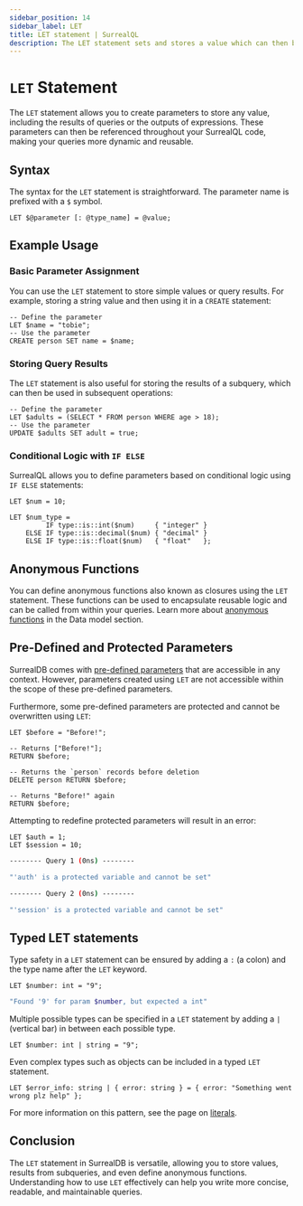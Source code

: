 ```yaml
---
sidebar_position: 14
sidebar_label: LET
title: LET statement | SurrealQL
description: The LET statement sets and stores a value which can then be used in a subsequent query.
---
```



# `LET` Statement

The `LET` statement allows you to create parameters to store any value, including the results of queries or the outputs of expressions. These parameters can then be referenced throughout your SurrealQL code, making your queries more dynamic and reusable.

## Syntax

The syntax for the `LET` statement is straightforward. The parameter name is prefixed with a `$` symbol.

```syntax title="SurrealQL Syntax"
LET $@parameter [: @type_name] = @value;
```

## Example Usage

### Basic Parameter Assignment

You can use the `LET` statement to store simple values or query results. For example, storing a string value and then using it in a `CREATE` statement:

```surql
-- Define the parameter
LET $name = "tobie";
-- Use the parameter
CREATE person SET name = $name;
```

### Storing Query Results

The `LET` statement is also useful for storing the results of a subquery, which can then be used in subsequent operations:

```surql
-- Define the parameter
LET $adults = (SELECT * FROM person WHERE age > 18);
-- Use the parameter
UPDATE $adults SET adult = true;
```

### Conditional Logic with `IF ELSE`

SurrealQL allows you to define parameters based on conditional logic using `IF ELSE` statements:

```surql
LET $num = 10;

LET $num_type =
         IF type::is::int($num)     { "integer" }
    ELSE IF type::is::decimal($num) { "decimal" }
    ELSE IF type::is::float($num)   { "float"   };
```

## Anonymous Functions

You can define anonymous functions also known as closures using the `LET` statement. These functions can be used to encapsulate reusable logic and can be called from within your queries. Learn more about [anonymous functions](/docs/surrealql/datamodel/closures) in the Data model section.


## Pre-Defined and Protected Parameters

SurrealDB comes with [pre-defined parameters](/docs/surrealql/parameters) that are accessible in any context. However, parameters created using `LET` are not accessible within the scope of these pre-defined parameters.

Furthermore, some pre-defined parameters are protected and cannot be overwritten using `LET`:

```surql
LET $before = "Before!";

-- Returns ["Before!"];
RETURN $before;

-- Returns the `person` records before deletion
DELETE person RETURN $before;

-- Returns "Before!" again
RETURN $before;
```

Attempting to redefine protected parameters will result in an error:

```surql
LET $auth = 1;
LET $session = 10;
```

```bash title="Output"
-------- Query 1 (0ns) --------

"'auth' is a protected variable and cannot be set"

-------- Query 2 (0ns) --------

"'session' is a protected variable and cannot be set"
```

## Typed LET statements

<Since v="v2.0.0" />

Type safety in a `LET` statement can be ensured by adding a `:` (a colon) and the type name after the `LET` keyword.

```surql
LET $number: int = "9";
```

```bash title="Output"
"Found '9' for param $number, but expected a int"
```

Multiple possible types can be specified in a `LET` statement by adding a `|` (vertical bar) in between each possible type.

```surql
LET $number: int | string = "9";
```

Even complex types such as objects can be included in a typed `LET` statement.

```surql
LET $error_info: string | { error: string } = { error: "Something went wrong plz help" };
```

For more information on this pattern, see the page on [literals](/docs/surrealql/datamodel/literals).

## Conclusion

The `LET` statement in SurrealDB is versatile, allowing you to store values, results from subqueries, and even define anonymous functions. Understanding how to use `LET` effectively can help you write more concise, readable, and maintainable queries.
